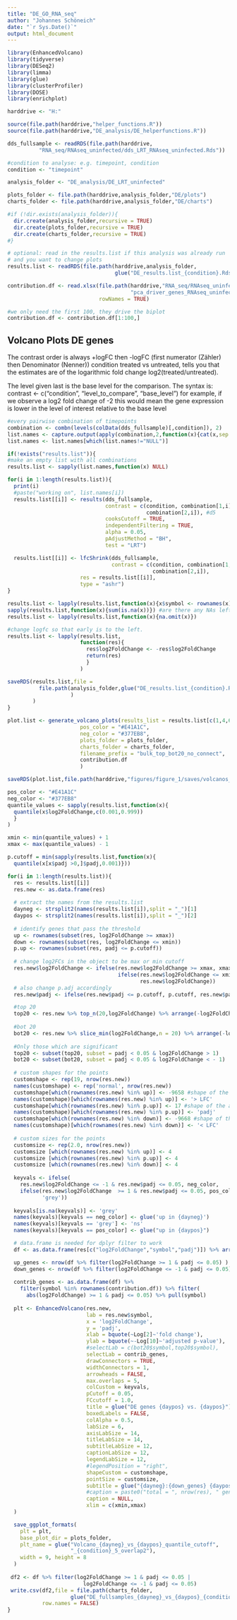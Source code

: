 ---
title: "DE_GO_RNA_seq"
author: "Johannes Schöneich"
date: "`r Sys.Date()`"
output: html_document
---

```{r}
library(EnhancedVolcano)
library(tidyverse)
library(DESeq2)
library(limma)
library(glue)
library(clusterProfiler)
library(DOSE)
library(enrichplot)

harddrive <- "H:"

source(file.path(harddrive,"helper_functions.R"))
source(file.path(harddrive,"DE_analysis/DE_helperfunctions.R"))
```

```{r}
dds_fullsample <- readRDS(file.path(harddrive,
          "RNA_seq/RNAseq_uninfected/dds_LRT_RNAseq_uninfected.Rds"))

#condition to analyse: e.g. timepoint, condition
condition <- "timepoint"

analysis_folder <- "DE_analysis/DE_LRT_uninfected"

plots_folder <- file.path(harddrive,analysis_folder,"DE/plots")
charts_folder <- file.path(harddrive,analysis_folder,"DE/charts")

#if (!dir.exists(analysis_folder)){
  dir.create(analysis_folder,recursive = TRUE)
  dir.create(plots_folder,recursive = TRUE)
  dir.create(charts_folder,recursive = TRUE)
#}

# optional: read in the results.list if this analysis was already run 
# and you want to change plots
results.list <- readRDS(file.path(harddrive,analysis_folder,
                                  glue("DE_results.list_{condition}.Rds")))

contribution.df <- read.xlsx(file.path(harddrive,"RNA_seq/RNAseq_uninfected/",
                                       "pca_driver_genes_RNAseq_uninfected.xlsx"),
                             rowNames = TRUE)

#we only need the first 100, they drive the biplot
contribution.df <- contribution.df[1:100,]
```

## Volcano Plots DE genes

The contrast order is always +logFC then -logFC 
(first numerator (Zähler) then Denominator (Nenner))
condition treated vs untreated, tells you that the estimates are of the 
logarithmic fold change log2(treated/untreated).

The level given last is the base level for the comparison. The syntax is:
contrast <- c("condition", "level_to_compare", "base_level")
for example, if we observe a log2 fold change of -2 this would mean 
the gene expression is lower in the level of interest relative to the base level

```{r, warning=FALSE}
#every pairwise combination of timepoints
combination <- combn(levels(colData(dds_fullsample)[,condition]), 2)
list.names <- capture.output(apply(combination,2,function(x){cat(x,sep = "_",fill = TRUE)}))
list.names <- list.names[which(list.names!="NULL")]

if(!exists("results.list")){
#make an empty list with all combinations
results.list <- sapply(list.names,function(x) NULL)

for(i in 1:length(results.list)){
  print(i)
  #paste("working on", list.names[i])                                     
  results.list[[i]] <- results(dds_fullsample, 
                               contrast = c(condition, combination[1,i], #d1
                                            combination[2,i]), #d5
                               cooksCutoff = TRUE, 
                               independentFiltering = TRUE,
                               alpha = 0.05,
                               pAdjustMethod = "BH",
                               test = "LRT")

  results.list[[i]] <- lfcShrink(dds_fullsample, 
                                 contrast = c(condition, combination[1,i], 
                                              combination[2,i]),
                       res = results.list[[i]],
                       type = "ashr")
}

results.list <- lapply(results.list,function(x){x$symbol <- rownames(x);return(x)})
sapply(results.list,function(x){sum(is.na(x))}) #are there any NAs left?
results.list <- lapply(results.list,function(x){na.omit(x)})

#change logfc so that early is to the left.
results.list <- lapply(results.list,
                       function(res){
                         res$log2FoldChange <- -res$log2FoldChange
                         return(res)
                         }
                       )

saveRDS(results.list,file =
          file.path(analysis_folder,glue("DE_results.list_{condition}.Rds")
                    )
        )
}
```

```{r}
plot.list <- generate_volcano_plots(results_list = results.list[c(1,4,6)],
                       pos_color = "#E41A1C",
                       neg_color = "#377EB8",
                       plots_folder = plots_folder,
                       charts_folder = charts_folder,
                       filename_prefix = "bulk_top_bot20_no_connect",
                       contribution.df
                       )

saveRDS(plot.list,file.path(harddrive,"figures/figure_1/saves/volcanos_fig1.Rds"))
```

```{r fig.height = 10, fig.width = 10}

pos_color <- "#E41A1C"
neg_color <- "#377EB8"
quantile_values <- sapply(results.list,function(x){
  quantile(x$log2FoldChange,c(0.001,0.999))
  }
)

xmin <- min(quantile_values) + 1
xmax <- max(quantile_values) - 1

p.cutoff = min(sapply(results.list,function(x){
  quantile(x[x$padj >0,]$padj,0.001)}))

for(i in 1:length(results.list)){
  res <- results.list[[i]]
  res.new <- as.data.frame(res)
  
  # extract the names from the results.list
  dayneg <- strsplit2(names(results.list[i]),split = "_")[1]
  daypos <- strsplit2(names(results.list[i]),split = "_")[2]
  
  # identify genes that pass the threshold
  up <- rownames(subset(res, log2FoldChange >= xmax))
  down <- rownames(subset(res, log2FoldChange <= xmin))
  p.up <- rownames(subset(res, padj <= p.cutoff))
  
  # change log2FCs in the object to be max or min cutoff 
  res.new$log2FoldChange <- ifelse(res.new$log2FoldChange >= xmax, xmax,
                                   ifelse(res.new$log2FoldChange <= xmin, xmin,
                                          res.new$log2FoldChange))
  # also change p.adj accordingly
  res.new$padj <- ifelse(res.new$padj <= p.cutoff, p.cutoff, res.new$padj)

  #top 20
  top20 <- res.new %>% top_n(20,log2FoldChange) %>% arrange(-log2FoldChange)
  
  #bot 20
  bot20 <- res.new %>% slice_min(log2FoldChange,n = 20) %>% arrange(-log2FoldChange)
  
  #Only those which are significant
  top20 <- subset(top20, subset = padj < 0.05 & log2FoldChange > 1) 
  bot20 <- subset(bot20, subset = padj < 0.05 & log2FoldChange < - 1)
    
  # custom shapes for the points
  customshape <- rep(19, nrow(res.new))
  names(customshape) <- rep('normal', nrow(res.new))
  customshape[which(rownames(res.new) %in% up)] <- -9658 #shape of the arrow facing right
  names(customshape)[which(rownames(res.new) %in% up)] <- '> LFC'
  customshape[which(rownames(res.new) %in% p.up)] <- 17 #shape of the arrow facing up
  names(customshape)[which(rownames(res.new) %in% p.up)] <- 'padj'
  customshape[which(rownames(res.new) %in% down)] <- -9668 #shape of the arrow facing left
  names(customshape)[which(rownames(res.new) %in% down)] <- '< LFC'
  
  # custom sizes for the points
  customsize <- rep(2.0, nrow(res.new))
  customsize [which(rownames(res.new) %in% up)] <- 4
  customsize [which(rownames(res.new) %in% p.up)] <- 4
  customsize [which(rownames(res.new) %in% down)] <- 4
  
  keyvals <- ifelse(
    res.new$log2FoldChange <= -1 & res.new$padj <= 0.05, neg_color,
    ifelse(res.new$log2FoldChange  >= 1 & res.new$padj <= 0.05, pos_color,
           'grey'))
  
  keyvals[is.na(keyvals)] <- 'grey'
  names(keyvals)[keyvals == neg_color] <- glue('up in {dayneg}')
  names(keyvals)[keyvals == 'grey'] <- 'ns'
  names(keyvals)[keyvals == pos_color] <- glue("up in {daypos}")

  # data.frame is needed for dplyr filter to work
  df <- as.data.frame(res[c("log2FoldChange","symbol","padj")]) %>% arrange(-log2FoldChange)

  up_genes <- nrow(df %>% filter(log2FoldChange >= 1 & padj <= 0.05) )
  down_genes <- nrow(df %>% filter(log2FoldChange <= -1 & padj <= 0.05))
  
  contrib_genes <- as.data.frame(df) %>% 
    filter(symbol %in% rownames(contribution.df)) %>% filter(
      abs(log2FoldChange) >= 1 & padj <= 0.05) %>% pull(symbol)
  
  plt <- EnhancedVolcano(res.new,
                         lab = res.new$symbol,
                         x = 'log2FoldChange',
                         y = 'padj',
                         xlab = bquote(~Log[2]~'fold change'),
                         ylab = bquote(~-Log[10]~'adjusted p-value'),
                         #selectLab = c(bot20$symbol,top20$symbol),
                         selectLab = contrib_genes,
                         drawConnectors = TRUE,
                         widthConnectors = 1,
                         arrowheads = FALSE,
                         max.overlaps = 5,
                         colCustom = keyvals,
                         pCutoff = 0.05,
                         FCcutoff = 1.0,
                         title = glue("DE genes {daypos} vs. {daypos}"),
                         boxedLabels = FALSE,
                         colAlpha = 0.5,
                         labSize = 6,
                         axisLabSize = 14,
                         titleLabSize = 14,
                         subtitleLabSize = 12,
                         captionLabSize = 12,
                         legendLabSize = 12,
                         #legendPosition = "right",
                         shapeCustom = customshape,
                         pointSize = customsize,
                         subtitle = glue("{dayneg}:{down_genes} {daypos}:{up_genes}"),
                         #caption = paste0("total = ", nrow(res), " genes"),
                         caption = NULL,
                         xlim = c(xmin,xmax)
  )

  save_ggplot_formats(
    plt = plt,
    base_plot_dir = plots_folder,
    plt_name = glue("Volcano_{dayneg}_vs_{daypos}_quantile_cutoff",
                    "_{condition}_5_overlap2"),
    width = 9, height = 8
  )
  
 df2 <- df %>% filter(log2FoldChange >= 1 & padj <= 0.05 |
                        log2FoldChange <= -1 & padj <= 0.05)
 write.csv(df2,file = file.path(charts_folder,
                    glue("DE_fullsamples_{dayneg}_vs_{daypos}_{condition}.csv")),
           row.names = FALSE)
}
```
